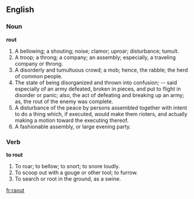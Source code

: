 ==English==

===Noun===

'''rout'''

#A bellowing; a shouting; noise; clamor; uproar; disturbance; tumult.
#A troop; a throng; a company; an assembly; especially, a traveling company or throng.
#A disorderly and tumultuous crowd; a mob; hence, the rabble; the herd of common people.
#The state of being disorganized and thrown into confusion; -- said especially of an army defeated, broken in pieces, and put to flight in disorder or panic; also, the act of defeating and breaking up an army; as, the rout of the enemy was complete.
#A disturbance of the peace by persons assembled together with intent to do a thing which, if executed, would make them rioters, and actually making a motion toward the executing thereof.
#A fashionable assembly, or large evening party.

===Verb===

'''to rout'''

#To roar; to bellow; to snort; to snore loudly.
#To scoop out with a gouge or other tool; to furrow.
#To search or root in the ground, as a swine.

[[fr:raout]]